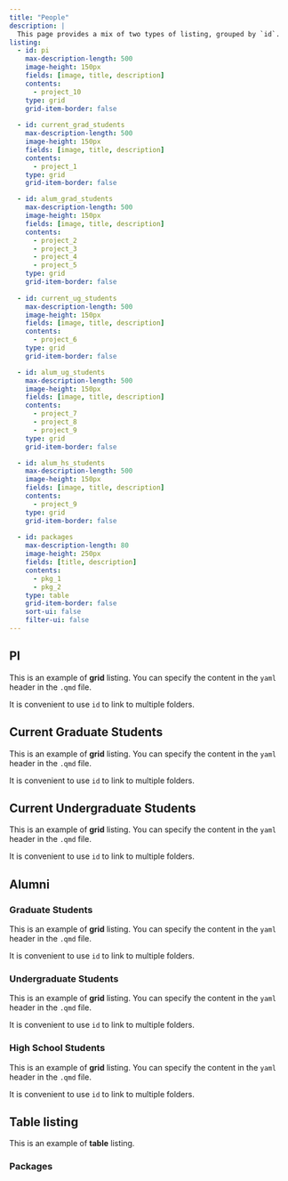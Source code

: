 ```yaml
---
title: "People"
description: |
  This page provides a mix of two types of listing, grouped by `id`.
listing:
  - id: pi
    max-description-length: 500
    image-height: 150px
    fields: [image, title, description]
    contents: 
      - project_10
    type: grid
    grid-item-border: false
  
  - id: current_grad_students
    max-description-length: 500
    image-height: 150px
    fields: [image, title, description]
    contents: 
      - project_1
    type: grid
    grid-item-border: false

  - id: alum_grad_students
    max-description-length: 500
    image-height: 150px
    fields: [image, title, description]
    contents: 
      - project_2
      - project_3
      - project_4
      - project_5
    type: grid
    grid-item-border: false    
    
  - id: current_ug_students
    max-description-length: 500
    image-height: 150px
    fields: [image, title, description]
    contents: 
      - project_6
    type: grid
    grid-item-border: false

  - id: alum_ug_students
    max-description-length: 500
    image-height: 150px
    fields: [image, title, description]
    contents: 
      - project_7
      - project_8
      - project_9
    type: grid
    grid-item-border: false

  - id: alum_hs_students
    max-description-length: 500
    image-height: 150px
    fields: [image, title, description]
    contents: 
      - project_9
    type: grid
    grid-item-border: false
  
  - id: packages
    max-description-length: 80
    image-height: 250px
    fields: [title, description]
    contents: 
      - pkg_1
      - pkg_2
    type: table
    grid-item-border: false
    sort-ui: false
    filter-ui: false
---
```


## PI

This is an example of **grid** listing. You can specify the content in the `yaml` header in the `.qmd` file. 

It is convenient to use `id` to link to multiple folders. 

::: {#pi}
:::

## Current Graduate Students

This is an example of **grid** listing. You can specify the content in the `yaml` header in the `.qmd` file. 

It is convenient to use `id` to link to multiple folders. 

::: {#current_grad_students}
:::

## Current Undergraduate Students

This is an example of **grid** listing. You can specify the content in the `yaml` header in the `.qmd` file. 

It is convenient to use `id` to link to multiple folders. 

::: {#current_ug_students}
:::

## Alumni

### Graduate Students

This is an example of **grid** listing. You can specify the content in the `yaml` header in the `.qmd` file. 

It is convenient to use `id` to link to multiple folders. 

::: {#alum_grad_students}
:::

### Undergraduate Students

This is an example of **grid** listing. You can specify the content in the `yaml` header in the `.qmd` file. 

It is convenient to use `id` to link to multiple folders. 

::: {#alum_ug_students}
:::

### High School Students

This is an example of **grid** listing. You can specify the content in the `yaml` header in the `.qmd` file. 

It is convenient to use `id` to link to multiple folders. 

::: {#alum_hs_students}
:::

## Table listing

This is an example of **table** listing. 

### Packages 

::: {#packages}
:::





